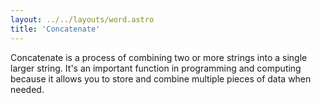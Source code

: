 ```yaml
---
layout: ../../layouts/word.astro
title: 'Concatenate'
---
```


Concatenate is a process of combining two or more strings into a single larger string. It's an important function in programming and computing because it allows you to store and combine multiple pieces of data when needed.